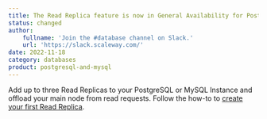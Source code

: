 ```yaml
---
title: The Read Replica feature is now in General Availability for PostgreSQL and MySQL!
status: changed
author:
    fullname: 'Join the #database channel on Slack.'
    url: 'https://slack.scaleway.com/'
date: 2022-11-18
category: databases
product: postgresql-and-mysql
---
```


Add up to three Read Replicas to your PostgreSQL or MySQL Instance and offload your main node from read requests. Follow the how-to to [create your first Read Replica](/managed-databases-for-postgresql-and-mysql/how-to/manage-read-replicas/).
